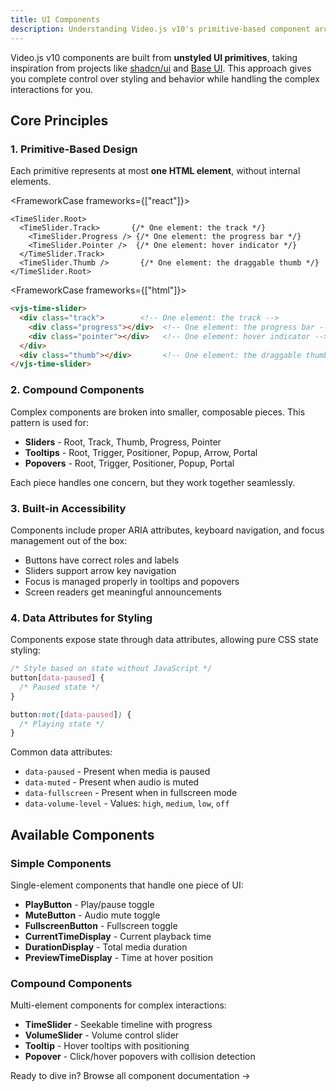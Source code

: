 ```yaml
---
title: UI Components
description: Understanding Video.js v10's primitive-based component architecture
---
```



Video.js v10 components are built from **unstyled UI primitives**, taking inspiration from projects like [shadcn/ui](https://ui.shadcn.com/) and [Base UI](https://base-ui.com/). This approach gives you complete control over styling and behavior while handling the complex interactions for you.

## Core Principles

### 1. Primitive-Based Design

Each primitive represents at most **one HTML element**, without internal elements.

<FrameworkCase frameworks={["react"]}>
```tsx
<TimeSlider.Root>
  <TimeSlider.Track>       {/* One element: the track */}
    <TimeSlider.Progress /> {/* One element: the progress bar */}
    <TimeSlider.Pointer />  {/* One element: hover indicator */}
  </TimeSlider.Track>
  <TimeSlider.Thumb />       {/* One element: the draggable thumb */}
</TimeSlider.Root>
```
</FrameworkCase>

<FrameworkCase frameworks={["html"]}>
```html
<vjs-time-slider>
  <div class="track">        <!-- One element: the track -->
    <div class="progress"></div>  <!-- One element: the progress bar -->
    <div class="pointer"></div>   <!-- One element: hover indicator -->
  </div>
  <div class="thumb"></div>       <!-- One element: the draggable thumb -->
</vjs-time-slider>
```
</FrameworkCase>

### 2. Compound Components

Complex components are broken into smaller, composable pieces. This pattern is used for:

- **Sliders** - Root, Track, Thumb, Progress, Pointer
- **Tooltips** - Root, Trigger, Positioner, Popup, Arrow, Portal
- **Popovers** - Root, Trigger, Positioner, Popup, Portal

Each piece handles one concern, but they work together seamlessly.

### 3. Built-in Accessibility

Components include proper ARIA attributes, keyboard navigation, and focus management out of the box:

- Buttons have correct roles and labels
- Sliders support arrow key navigation
- Focus is managed properly in tooltips and popovers
- Screen readers get meaningful announcements

### 4. Data Attributes for Styling

Components expose state through data attributes, allowing pure CSS state styling:

```css
/* Style based on state without JavaScript */
button[data-paused] {
  /* Paused state */
}

button:not([data-paused]) {
  /* Playing state */
}
```

Common data attributes:
- `data-paused` - Present when media is paused
- `data-muted` - Present when audio is muted
- `data-fullscreen` - Present when in fullscreen mode
- `data-volume-level` - Values: `high`, `medium`, `low`, `off`

## Available Components

### Simple Components

Single-element components that handle one piece of UI:

- **PlayButton** - Play/pause toggle
- **MuteButton** - Audio mute toggle
- **FullscreenButton** - Fullscreen toggle
- **CurrentTimeDisplay** - Current playback time
- **DurationDisplay** - Total media duration
- **PreviewTimeDisplay** - Time at hover position

### Compound Components

Multi-element components for complex interactions:

- **TimeSlider** - Seekable timeline with progress
- **VolumeSlider** - Volume control slider
- **Tooltip** - Hover tooltips with positioning
- **Popover** - Click/hover popovers with collision detection

Ready to dive in? <DocsLink slug="reference/play-button">Browse all component documentation →</DocsLink>